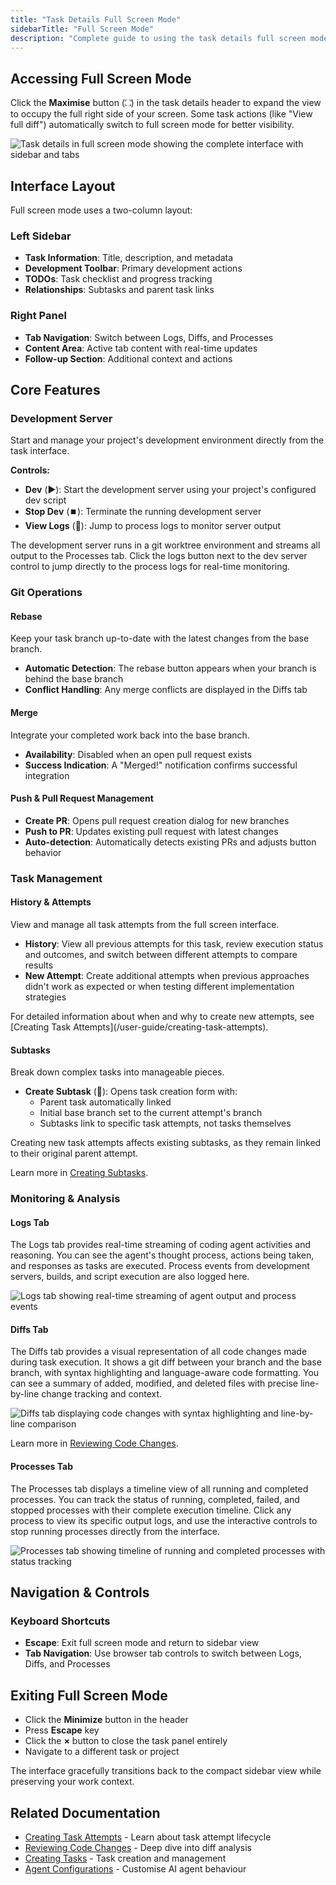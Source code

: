 ```yaml
---
title: "Task Details Full Screen Mode"
sidebarTitle: "Full Screen Mode"
description: "Complete guide to using the task details full screen mode for development workflows, including dev server, git operations, logs, diffs, and process monitoring"
---
```


## Accessing Full Screen Mode

Click the **Maximise** button (⛶) in the task details header to expand the view to occupy the full right side of your screen. Some task actions (like "View full diff") automatically switch to full screen mode for better visibility.

<Frame>
<img src="/images/vk-task-detail.jpeg" alt="Task details in full screen mode showing the complete interface with sidebar and tabs" />
</Frame>

## Interface Layout

Full screen mode uses a two-column layout:

### Left Sidebar
- **Task Information**: Title, description, and metadata
- **Development Toolbar**: Primary development actions
- **TODOs**: Task checklist and progress tracking  
- **Relationships**: Subtasks and parent task links

### Right Panel
- **Tab Navigation**: Switch between Logs, Diffs, and Processes
- **Content Area**: Active tab content with real-time updates
- **Follow-up Section**: Additional context and actions

## Core Features

### Development Server

Start and manage your project's development environment directly from the task interface.

**Controls:**
- **Dev** (▶️): Start the development server using your project's configured dev script
- **Stop Dev** (⏹️): Terminate the running development server
- **View Logs** (📄): Jump to process logs to monitor server output

The development server runs in a git worktree environment and streams all output to the Processes tab. Click the logs button next to the dev server control to jump directly to the process logs for real-time monitoring.

### Git Operations

#### Rebase
Keep your task branch up-to-date with the latest changes from the base branch.

- **Automatic Detection**: The rebase button appears when your branch is behind the base branch
- **Conflict Handling**: Any merge conflicts are displayed in the Diffs tab

#### Merge
Integrate your completed work back into the base branch.

- **Availability**: Disabled when an open pull request exists
- **Success Indication**: A "Merged!" notification confirms successful integration

#### Push & Pull Request Management
- **Create PR**: Opens pull request creation dialog for new branches
- **Push to PR**: Updates existing pull request with latest changes
- **Auto-detection**: Automatically detects existing PRs and adjusts button behavior

### Task Management

#### History & Attempts
View and manage all task attempts from the full screen interface.

- **History**: View all previous attempts for this task, review execution status and outcomes, and switch between different attempts to compare results
- **New Attempt**: Create additional attempts when previous approaches didn't work as expected or when testing different implementation strategies

<Info>
For detailed information about when and why to create new attempts, see [Creating Task Attempts](/user-guide/creating-task-attempts).
</Info>

#### Subtasks
Break down complex tasks into manageable pieces.

- **Create Subtask** (🔀): Opens task creation form with:
  - Parent task automatically linked
  - Initial base branch set to the current attempt's branch
  - Subtasks link to specific task attempts, not tasks themselves

<Warning>
Creating new task attempts affects existing subtasks, as they remain linked to their original parent attempt.
</Warning>

Learn more in [Creating Subtasks](/user-guide/subtasks).

### Monitoring & Analysis

#### Logs Tab
The Logs tab provides real-time streaming of coding agent activities and reasoning. You can see the agent's thought process, actions being taken, and responses as tasks are executed. Process events from development servers, builds, and script execution are also logged here.

<Frame>
<img src="/images/vk-logs.png" alt="Logs tab showing real-time streaming of agent output and process events" />
</Frame>

#### Diffs Tab  
The Diffs tab provides a visual representation of all code changes made during task execution. It shows a git diff between your branch and the base branch, with syntax highlighting and language-aware code formatting. You can see a summary of added, modified, and deleted files with precise line-by-line change tracking and context.

<Frame>
<img src="/images/vk-diffs.png" alt="Diffs tab displaying code changes with syntax highlighting and line-by-line comparison" />
</Frame>

Learn more in [Reviewing Code Changes](/user-guide/reviewing-code-changes).

#### Processes Tab
The Processes tab displays a timeline view of all running and completed processes. You can track the status of running, completed, failed, and stopped processes with their complete execution timeline. Click any process to view its specific output logs, and use the interactive controls to stop running processes directly from the interface.

<Frame>
<img src="/images/vk-processes.png" alt="Processes tab showing timeline of running and completed processes with status tracking" />
</Frame>

## Navigation & Controls

### Keyboard Shortcuts
- **Escape**: Exit full screen mode and return to sidebar view
- **Tab Navigation**: Use browser tab controls to switch between Logs, Diffs, and Processes



## Exiting Full Screen Mode

- Click the **Minimize** button in the header
- Press **Escape** key
- Click the **×** button to close the task panel entirely
- Navigate to a different task or project

The interface gracefully transitions back to the compact sidebar view while preserving your work context.

## Related Documentation

- [Creating Task Attempts](/user-guide/creating-task-attempts) - Learn about task attempt lifecycle
- [Reviewing Code Changes](/user-guide/reviewing-code-changes) - Deep dive into diff analysis  
- [Creating Tasks](/user-guide/creating-tasks) - Task creation and management
- [Agent Configurations](/user-guide/agent-configurations) - Customise AI agent behaviour
